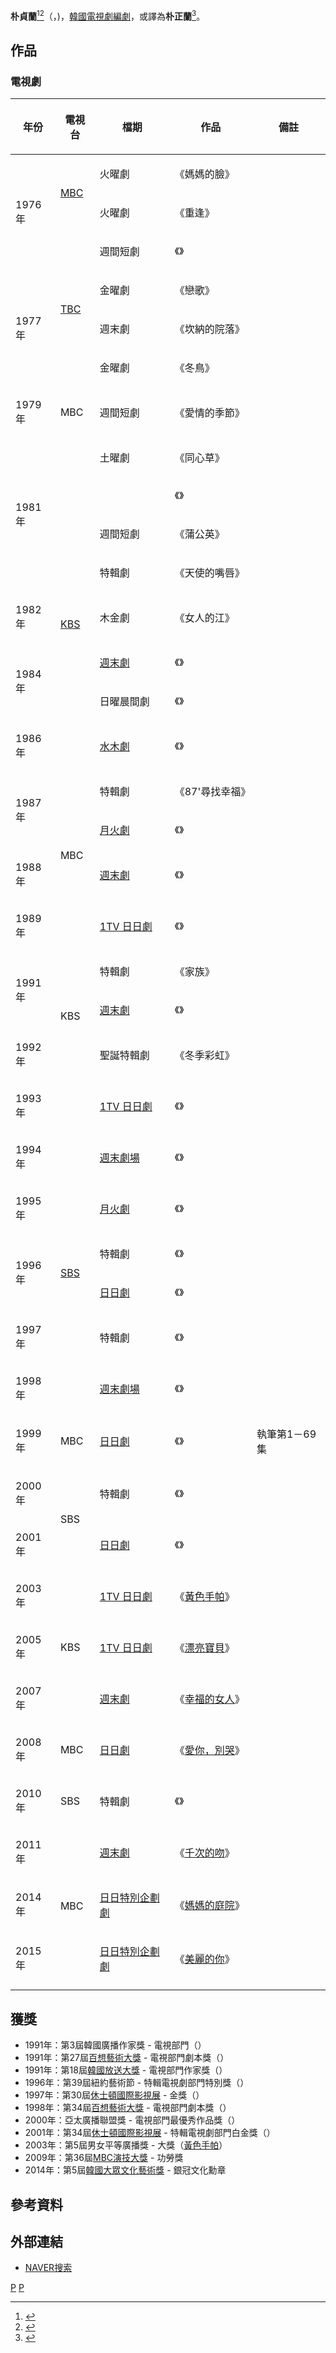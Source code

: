 {{blpsources|time=2017-01-06T04:28:22+00:00}}
{{expand|time=2017-01-06T04:28:22+00:00}}
{{藝人
| 姓名     = 朴貞蘭 
| 類型     = 編劇
| 圖片     = 
| 圖片尺寸 = 
| 圖片簡介 = 
| 原名     = 
| 外文名   = 박정란 
| 外文     = ko
| 羅馬拼音 = Park Jeong Ran
| 英文名   = 
| 綽號     = 
| 其他藝名 = 
| 國籍     = {{KOR}}
| 民族     = 
| 籍貫     = 
| 出生日期 = {{Birth date and age|1941|5|12}}
| 出生地點 = {{flag|Manchukuo}}
| 職業     = [[編劇|編劇]]
| 語言     = [[韓語|韓語]]
| 教育程度 = [[梨花女子大學|梨花女子大學]]國文國語學學士
| 配偶     = 
| 出身地   = 
| 出道作   = 
| 出道日期 = 1968年
| 代表作   = 
| 活躍年代 = 
| 經紀公司 = 
}}

'''朴貞蘭'''<ref>{{cite news|url=https://newslibrary.naver.com/viewer/index.nhn?articleId=1981081900209212001&editNo=2&printCount=1&publishDate=1981-08-19&officeId=00020&pageNo=12&printNo=18422&publishType=00020|title=TV드라마 女流作家 전성시대|publisher=[[東亞日報|東亞日報]]|author=金洪黙|date=1981-08-19|accessdate=2021-04-09}}</ref><ref>{{cite news|url=https://newslibrary.naver.com/viewer/index.nhn?articleId=1990021600329209001&editNo=3&printCount=1&publishDate=1990-02-16&officeId=00032&pageNo=9&printNo=13659&publishType=00020|title=일일극「울밑에선 봉선화」작가朴貞蘭씨 「女子의一生」에 남다른 애정|publisher=[[京鄉新聞|京鄉新聞]]|author=金孝璇|date=1990-02-16|accessdate=2021-04-09}}</ref>（{{lang-ko|'''박정란'''}}，{{bd|1941年|5月12日}})，[[韓國|韓國]][[電視劇|電視劇]][[編劇|編劇]]，或譯為'''朴正蘭'''<ref>{{cite news|url=https://newslibrary.naver.com/viewer/index.nhn?articleId=1978020700329208030&editNo=2&printCount=1&publishDate=1978-02-07&officeId=00032&pageNo=8&printNo=9957&publishType=00020|title=金秀賢소설「상처」방송|publisher=京鄉新聞|date=1978-02-07|accessdate=2021-04-30|archive-date=2021-04-30|archive-url=https://web.archive.org/web/20210430060429/https://newslibrary.naver.com/viewer/index.nhn?articleId=1978020700329208030&editNo=2&printCount=1&publishDate=1978-02-07&officeId=00032&pageNo=8&printNo=9957&publishType=00020|dead-url=no}}</ref>。

== 作品 ==
=== 電視劇 ===
{|class=wikitable
|-
! 年份
! 電視台
! 檔期
! 作品
! 備註
|-
|rowspan=3|1976年 ||rowspan=2| [[文化廣播公司|MBC]] || 火曜劇 || 《媽媽的臉》 || 
|-
| 火曜劇 || 《重逢》 || 
|-
| rowspan=4| [[東洋廣播公司|TBC]] || 週間短劇 || 《{{lk|夫婦 (電視劇)|부부 (드라마)|夫婦}}》 || 
|-
|rowspan=3|1977年 || 金曜劇 || 《戀歌》 || 
|-
| 週末劇 || 《坎納的院落》 || 
|-
| 金曜劇 || 《冬鳥》 || 
|-
| 1979年 || MBC || 週間短劇 || 《愛情的季節》 || 
|-
| rowspan=4|1981年 ||rowspan=9| [[韓國廣播公司|KBS]] || 土曜劇 || 《同心草》 || 
|-
|  || 《{{lk|彩虹 (1981年電視劇)|무지개 (드라마)|彩虹}}》 ||  
|-
| 週間短劇 || 《蒲公英》 || 
|-
| 特輯劇 || 《天使的嘴唇》 || 
|-
| 1982年 || 木金劇 || 《女人的江》 || 
|-
| rowspan=2|1984年 || [[KBS週末連續劇|週末劇]] || 《{{lk|未亡人 (1984年電視劇)|미망인 (1984년 드라마)|未亡人}}》 || 
|-
| 日曜晨間劇 || 《{{lk|更喜歡女兒|딸이 더 좋아}}》 || 
|-
| 1986年 || [[KBS水木連續劇|水木劇]] || 《{{lk|離別還有愛情|이별 그리고 사랑}}》 || 
|-
| rowspan=2|1987年 || 特輯劇 || 《87'尋找幸福》 || 
|-
| rowspan=2|MBC || [[MBC月火連續劇|月火劇]] || 《{{lk|誘惑 (1987年電視劇)|유혹 (1987년 드라마)|誘惑}}》 ||  
|-
| 1988年 || [[MBC週末連續劇|週末劇]] || 《{{lk|明天會忘掉的|내일 잊으리}}》 || 
|-
| 1989年 || rowspan=5|KBS || [[KBS_1TV日日連續劇|1TV 日日劇]] || 《{{lk|站在籬笆下的鳳仙花|울밑에 선 봉선화}}》 || 
|-
| rowspan=2|1991年 || 特輯劇 || 《家族》 || 
|-
| [[KBS週末連續劇|週末劇]] || 《{{lk|女人的時間|여자의 시간}}》 || 
|-
| 1992年 || 聖誕特輯劇 || 《冬季彩虹》 || 
|-
| 1993年 || [[KBS_1TV日日連續劇|1TV 日日劇]] || 《{{lk|野菊花 (1993年電視劇)|들국화 (1993년 드라마)|野菊花}}》 || 
|-
| 1994年 || rowspan=6|[[SBS_(韓國)|SBS]] || [[SBS週末劇場|週末劇場]] || 《{{lk|愛情的香氣|사랑의 향기}}》 || 
|-
| 1995年 || [[SBS月火連續劇|月火劇]] || 《{{lk|告白 (1995年電視劇)|고백 (1995년 드라마)|告白}}》 || 
|-
| rowspan=2|1996年 || 特輯劇 || 《{{lk|牛骨湯 (電視劇)|곰탕 (드라마)|牛骨湯}}》 || 
|-
| [[SBS日日連續劇|日日劇]] || 《{{lk|媽媽的旗幟|엄마의 깃발}}》 || 
|-
| 1997年 || 特輯劇 || 《{{lk|小傢伙 (電視劇)|새끼 (드라마)|小傢伙}}》 || 
|-
| 1998年 || [[SBS週末劇場|週末劇場]] || 《{{lk|我愛你，我愛你|사랑해 사랑해}}》 || 
|-
| 1999年 || MBC || [[MBC日日連續劇|日日劇]] || 《{{lk|唯一的你|하나뿐인 당신}}》 || 執筆第1－69集
|-
| 2000年 || rowspan=2|SBS || 特輯劇 || 《{{lk|白丁的女兒|백정의 딸}}》 || 
|-
| 2001年 || [[SBS日日連續劇|日日劇]] || 《{{lk|有名的女人|소문난 여자}}》 || 
|-
| 2003年 || rowspan=3|KBS || [[KBS_1TV日日連續劇|1TV 日日劇]] || 《[[黃色手帕|黃色手帕]]》 || 
|-
| 2005年 || [[KBS_1TV日日連續劇|1TV 日日劇]] || 《[[漂亮寶貝|漂亮寶貝]]》 || 
|-
| 2007年 || [[KBS週末連續劇|週末劇]] || 《[[幸福的女人|幸福的女人]]》 || 
|-
| 2008年 || MBC || [[MBC日日連續劇|日日劇]] || 《[[愛你，別哭|愛你，別哭]]》 || 
|-
| 2010年 || SBS || 特輯劇 || 《{{lk|招魂 (電視劇)|초혼 (드라마)|招魂}}》 || 
|-
| 2011年 || rowspan=3|MBC || [[MBC週末連續劇|週末劇]] || 《[[千次的吻|千次的吻]]》 || 
|-
| 2014年 || [[MBC日日特別企劃連續劇|日日特別企劃劇]] || 《[[媽媽的庭院|媽媽的庭院]]》 || 
|-
| 2015年 || [[MBC日日特別企劃連續劇|日日特別企劃劇]] || 《[[美麗的你|美麗的你]]》 || 
|-
|}

== 獲獎 ==
*1991年：第3屆韓國廣播作家獎 - 電視部門（{{lk|站在籬笆下的鳳仙花|울밑에 선 봉선화}}）
*1991年：第27屆[[百想藝術大獎|百想藝術大獎]] - 電視部門劇本獎（{{lk|站在籬笆下的鳳仙花|울밑에 선 봉선화}}）
*1991年：第18屆[[韓國放送大獎|韓國放送大獎]] - 電視部門作家獎（{{lk|站在籬笆下的鳳仙花|울밑에 선 봉선화}}）
*1996年：第39屆紐約藝術節 - 特輯電視劇部門特別獎（{{lk|牛骨湯 (電視劇)|곰탕 (드라마)|牛骨湯}}）
*1997年：第30屆[[休士頓國際影視展|休士頓國際影視展]] - 金獎（{{lk|牛骨湯 (電視劇)|곰탕 (드라마)|牛骨湯}}）
*1998年：第34屆[[百想藝術大獎|百想藝術大獎]] - 電視部門劇本獎（{{lk|小傢伙 (電視劇)|새끼 (드라마)|小傢伙}}）
*2000年：亞太廣播聯盟獎 - 電視部門最優秀作品獎（{{lk|白丁的女兒|백정의 딸}}）
*2001年：第34屆[[休士頓國際影視展|休士頓國際影視展]] - 特輯電視劇部門白金獎（{{lk|白丁的女兒|백정의 딸}}）
*2003年：第5屆男女平等廣播獎 - 大獎（[[黃色手帕|黃色手帕]]）
*2009年：第36屆[[MBC演技大獎|MBC演技大獎]] - 功勞獎
*2014年：第5屆[[韓國大眾文化藝術獎|韓國大眾文化藝術獎]] - 銀冠文化勳章

== 參考資料 ==
{{reflist}}

== 外部連結 ==
*[http://people.search.naver.com/search.naver?where=nexearch&sm=tab_ppn&query=%EB%B0%95%EC%A0%95%EB%9E%80&os=151562&ie=utf8&key=PeopleService NAVER搜索] {{Wayback|url=http://people.search.naver.com/search.naver?where=nexearch&sm=tab_ppn&query=%EB%B0%95%EC%A0%95%EB%9E%80&os=151562&ie=utf8&key=PeopleService |date=20200328095300 }}{{ko}}

{{百想藝術大獎電視部門劇本獎}}

[[Category:韓國編劇|P]]
[[Category:朴姓|P]]